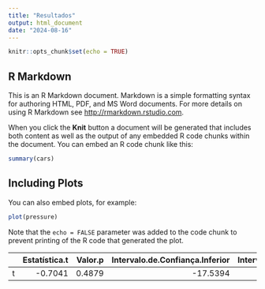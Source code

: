 ```yaml
---
title: "Resultados"
output: html_document
date: "2024-08-16"
---
```


```r
knitr::opts_chunk$set(echo = TRUE)
```

## R Markdown

This is an R Markdown document. Markdown is a simple formatting syntax for authoring HTML, PDF, and MS Word documents. For more details on using R Markdown see <http://rmarkdown.rstudio.com>.

When you click the **Knit** button a document will be generated that includes both content as well as the output of any embedded R code chunks within the document. You can embed an R code chunk like this:

```r
summary(cars)
```

## Including Plots

You can also embed plots, for example:

```r
plot(pressure)
```

Note that the `echo = FALSE` parameter was added to the code chunk to prevent printing of the R code that generated the plot.

|   | Estatística.t| Valor.p| Intervalo.de.Confiança.Inferior| Intervalo.de.Confiança.Superior| Diferença.de.Médias| Graus.de.Liberdade|
|:--|-------------:|-------:|-------------------------------:|-------------------------------:|-------------------:|------------------:|
|t  |       -0.7041|  0.4879|                        -17.5394|                          8.6028|             -4.4683|           24.97795|
